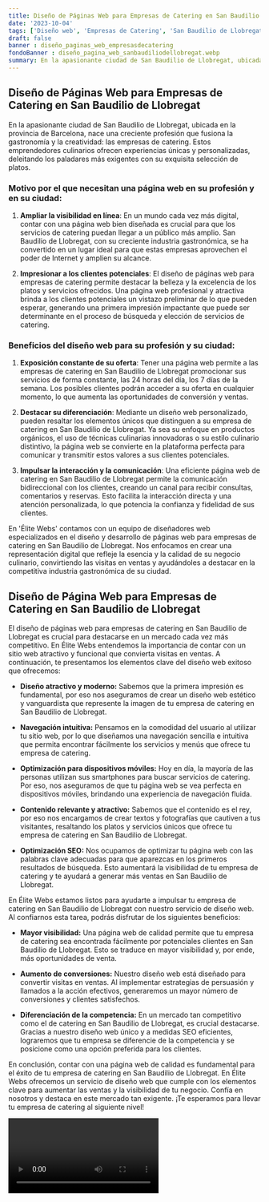 ```yaml
---
title: Diseño de Páginas Web para Empresas de Catering en San Baudilio de Llobregat
date: '2023-10-04'
tags: ['Diseño web', 'Empresas de Catering', 'San Baudilio de Llobregat']
draft: false
banner : diseño_paginas_web_empresasdecatering
fondoBanner : diseño_pagina_web_sanbaudiliodellobregat.webp
summary: En la apasionante ciudad de San Baudilio de Llobregat, ubicada en la provincia de Barcelona, nace una creciente profesión que fusiona la gastronomía y la creatividad las empresas de catering. Estos emprendedores culinarios ofrecen experiencias únicas y personalizadas, deleitando los paladares más exigentes con su exquisita selección de platos.
---
```


## Diseño de Páginas Web para Empresas de Catering en San Baudilio de Llobregat

En la apasionante ciudad de San Baudilio de Llobregat, ubicada en la provincia de Barcelona, nace una creciente profesión que fusiona la gastronomía y la creatividad: las empresas de catering. Estos emprendedores culinarios ofrecen experiencias únicas y personalizadas, deleitando los paladares más exigentes con su exquisita selección de platos.

### Motivo por el que necesitan una página web en su profesión y en su ciudad:

1. **Ampliar la visibilidad en línea**: En un mundo cada vez más digital, contar con una página web bien diseñada es crucial para que los servicios de catering puedan llegar a un público más amplio. San Baudilio de Llobregat, con su creciente industria gastronómica, se ha convertido en un lugar ideal para que estas empresas aprovechen el poder de Internet y amplíen su alcance.

2. **Impresionar a los clientes potenciales**: El diseño de páginas web para empresas de catering permite destacar la belleza y la excelencia de los platos y servicios ofrecidos. Una página web profesional y atractiva brinda a los clientes potenciales un vistazo preliminar de lo que pueden esperar, generando una primera impresión impactante que puede ser determinante en el proceso de búsqueda y elección de servicios de catering.

### Beneficios del diseño web para su profesión y su ciudad:

1. **Exposición constante de su oferta**: Tener una página web permite a las empresas de catering en San Baudilio de Llobregat promocionar sus servicios de forma constante, las 24 horas del día, los 7 días de la semana. Los posibles clientes podrán acceder a su oferta en cualquier momento, lo que aumenta las oportunidades de conversión y ventas.

2. **Destacar su diferenciación**: Mediante un diseño web personalizado, pueden resaltar los elementos únicos que distinguen a su empresa de catering en San Baudilio de Llobregat. Ya sea su enfoque en productos orgánicos, el uso de técnicas culinarias innovadoras o su estilo culinario distintivo, la página web se convierte en la plataforma perfecta para comunicar y transmitir estos valores a sus clientes potenciales.

3. **Impulsar la interacción y la comunicación**: Una eficiente página web de catering en San Baudilio de Llobregat permite la comunicación bidireccional con los clientes, creando un canal para recibir consultas, comentarios y reservas. Esto facilita la interacción directa y una atención personalizada, lo que potencia la confianza y fidelidad de sus clientes.

En 'Élite Webs' contamos con un equipo de diseñadores web especializados en el diseño y desarrollo de páginas web para empresas de catering en San Baudilio de Llobregat. Nos enfocamos en crear una representación digital que refleje la esencia y la calidad de su negocio culinario, convirtiendo las visitas en ventas y ayudándoles a destacar en la competitiva industria gastronómica de su ciudad.

<GifSeo />

<Cta />

## Diseño de Página Web para Empresas de Catering en San Baudilio de Llobregat

El diseño de páginas web para empresas de catering en San Baudilio de Llobregat es crucial para destacarse en un mercado cada vez más competitivo. En Élite Webs entendemos la importancia de contar con un sitio web atractivo y funcional que convierta visitas en ventas. A continuación, te presentamos los elementos clave del diseño web exitoso que ofrecemos:

- **Diseño atractivo y moderno:** Sabemos que la primera impresión es fundamental, por eso nos aseguramos de crear un diseño web estético y vanguardista que represente la imagen de tu empresa de catering en San Baudilio de Llobregat.

- **Navegación intuitiva:** Pensamos en la comodidad del usuario al utilizar tu sitio web, por lo que diseñamos una navegación sencilla e intuitiva que permita encontrar fácilmente los servicios y menús que ofrece tu empresa de catering.

- **Optimización para dispositivos móviles:** Hoy en día, la mayoría de las personas utilizan sus smartphones para buscar servicios de catering. Por eso, nos aseguramos de que tu página web se vea perfecta en dispositivos móviles, brindando una experiencia de navegación fluida.

- **Contenido relevante y atractivo:** Sabemos que el contenido es el rey, por eso nos encargamos de crear textos y fotografías que cautiven a tus visitantes, resaltando los platos y servicios únicos que ofrece tu empresa de catering en San Baudilio de Llobregat.

- **Optimización SEO:** Nos ocupamos de optimizar tu página web con las palabras clave adecuadas para que aparezcas en los primeros resultados de búsqueda. Esto aumentará la visibilidad de tu empresa de catering y te ayudará a generar más ventas en San Baudilio de Llobregat.

En Élite Webs estamos listos para ayudarte a impulsar tu empresa de catering en San Baudilio de Llobregat con nuestro servicio de diseño web. Al confiarnos esta tarea, podrás disfrutar de los siguientes beneficios:

- **Mayor visibilidad:** Una página web de calidad permite que tu empresa de catering sea encontrada fácilmente por potenciales clientes en San Baudilio de Llobregat. Esto se traduce en mayor visibilidad y, por ende, más oportunidades de venta.

- **Aumento de conversiones:** Nuestro diseño web está diseñado para convertir visitas en ventas. Al implementar estrategias de persuasión y llamados a la acción efectivos, generaremos un mayor número de conversiones y clientes satisfechos.

- **Diferenciación de la competencia:** En un mercado tan competitivo como el de catering en San Baudilio de Llobregat, es crucial destacarse. Gracias a nuestro diseño web único y a medidas SEO eficientes, lograremos que tu empresa se diferencie de la competencia y se posicione como una opción preferida para los clientes.

En conclusión, contar con una página web de calidad es fundamental para el éxito de tu empresa de catering en San Baudilio de Llobregat. En Élite Webs ofrecemos un servicio de diseño web que cumple con los elementos clave para aumentar las ventas y la visibilidad de tu negocio. Confía en nosotros y destaca en este mercado tan exigente. ¡Te esperamos para llevar tu empresa de catering al siguiente nivel!

<Video />

<CtaBot job='Empresas de Catering' city='San Baudilio de Llobregat'/>

<Gmaps query='San Baudilio de Llobregat+españa+maps' />